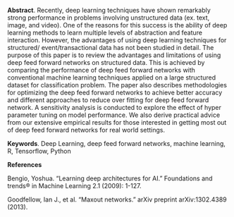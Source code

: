 <span>**Abstract**</span>. Recently, deep learning techniques have shown
remarkably strong performance in problems involving unstructured data
(ex. text, image, and video). One of the reasons for this success is the
ability of deep learning methods to learn multiple levels of abstraction
and feature interaction. However, the advantages of using deep learning
techniques for structured/ event/transactional data has not been studied
in detail. The purpose of this paper is to review the advantages and
limitations of using deep feed forward networks on structured data. This
is achieved by comparing the performance of deep feed forward networks
with conventional machine learning techniques applied on a large
structured dataset for classification problem. The paper also describes
methodologies for optimizing the deep feed forward networks to achieve
better accuracy and different approaches to reduce over fitting for deep
feed forward network. A sensitivity analysis is conducted to explore the
effect of hyper parameter tuning on model performance. We also derive
practical advice from our extensive empirical results for those
interested in getting most out of deep feed forward networks for real
world settings.

<span>**Keywords**</span>. Deep Learning, deep feed forward networks,
machine learning, R, Tensorflow, Python

<span>**References**</span>

Bengio, Yoshua. “Learning deep architectures for AI.” Foundations and
trends® in Machine Learning 2.1 (2009): 1-127.

Goodfellow, Ian J., et al. “Maxout networks.” arXiv preprint
arXiv:1302.4389 (2013).
